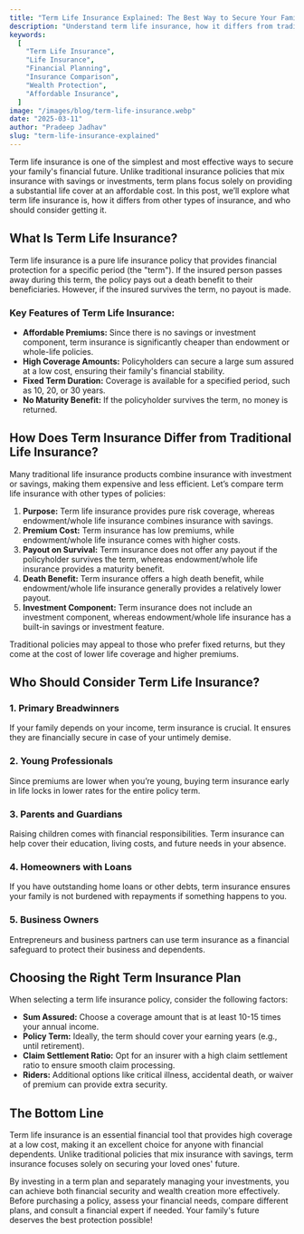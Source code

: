 ---
title: "Term Life Insurance Explained: The Best Way to Secure Your Family’s Future"
description: "Understand term life insurance, how it differs from traditional policies, and why it's a smart choice for securing your family's future."
keywords:
  [
    "Term Life Insurance",
    "Life Insurance",
    "Financial Planning",
    "Insurance Comparison",
    "Wealth Protection",
    "Affordable Insurance",
  ]
image: "/images/blog/term-life-insurance.webp"
date: "2025-03-11"
author: "Pradeep Jadhav"
slug: "term-life-insurance-explained"
---

Term life insurance is one of the simplest and most effective ways to secure your family's financial future. Unlike traditional insurance policies that mix insurance with savings or investments, term plans focus solely on providing a substantial life cover at an affordable cost. In this post, we’ll explore what term life insurance is, how it differs from other types of insurance, and who should consider getting it.

## What Is Term Life Insurance?

Term life insurance is a pure life insurance policy that provides financial protection for a specific period (the "term"). If the insured person passes away during this term, the policy pays out a death benefit to their beneficiaries. However, if the insured survives the term, no payout is made.

### Key Features of Term Life Insurance:

- **Affordable Premiums:** Since there is no savings or investment component, term insurance is significantly cheaper than endowment or whole-life policies.
- **High Coverage Amounts:** Policyholders can secure a large sum assured at a low cost, ensuring their family's financial stability.
- **Fixed Term Duration:** Coverage is available for a specified period, such as 10, 20, or 30 years.
- **No Maturity Benefit:** If the policyholder survives the term, no money is returned.

## How Does Term Insurance Differ from Traditional Life Insurance?

Many traditional life insurance products combine insurance with investment or savings, making them expensive and less efficient. Let’s compare term life insurance with other types of policies:

1. **Purpose:** Term life insurance provides pure risk coverage, whereas endowment/whole life insurance combines insurance with savings.
2. **Premium Cost:** Term insurance has low premiums, while endowment/whole life insurance comes with higher costs.
3. **Payout on Survival:** Term insurance does not offer any payout if the policyholder survives the term, whereas endowment/whole life insurance provides a maturity benefit.
4. **Death Benefit:** Term insurance offers a high death benefit, while endowment/whole life insurance generally provides a relatively lower payout.
5. **Investment Component:** Term insurance does not include an investment component, whereas endowment/whole life insurance has a built-in savings or investment feature.

Traditional policies may appeal to those who prefer fixed returns, but they come at the cost of lower life coverage and higher premiums.

<Ad />

## Who Should Consider Term Life Insurance?

### 1. **Primary Breadwinners**

If your family depends on your income, term insurance is crucial. It ensures they are financially secure in case of your untimely demise.

### 2. **Young Professionals**

Since premiums are lower when you’re young, buying term insurance early in life locks in lower rates for the entire policy term.

### 3. **Parents and Guardians**

Raising children comes with financial responsibilities. Term insurance can help cover their education, living costs, and future needs in your absence.

### 4. **Homeowners with Loans**

If you have outstanding home loans or other debts, term insurance ensures your family is not burdened with repayments if something happens to you.

### 5. **Business Owners**

Entrepreneurs and business partners can use term insurance as a financial safeguard to protect their business and dependents.

## Choosing the Right Term Insurance Plan

When selecting a term life insurance policy, consider the following factors:

- **Sum Assured:** Choose a coverage amount that is at least 10-15 times your annual income.
- **Policy Term:** Ideally, the term should cover your earning years (e.g., until retirement).
- **Claim Settlement Ratio:** Opt for an insurer with a high claim settlement ratio to ensure smooth claim processing.
- **Riders:** Additional options like critical illness, accidental death, or waiver of premium can provide extra security.

## The Bottom Line

Term life insurance is an essential financial tool that provides high coverage at a low cost, making it an excellent choice for anyone with financial dependents. Unlike traditional policies that mix insurance with savings, term insurance focuses solely on securing your loved ones' future.

By investing in a term plan and separately managing your investments, you can achieve both financial security and wealth creation more effectively. Before purchasing a policy, assess your financial needs, compare different plans, and consult a financial expert if needed. Your family's future deserves the best protection possible!
